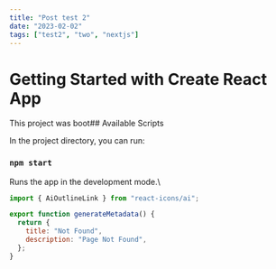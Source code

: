 ```yaml
---
title: "Post test 2"
date: "2023-02-02"
tags: ["test2", "two", "nextjs"]
---
```


# Getting Started with Create React App

This project was boot## Available Scripts

<CustomImage
  src="https://raw.githubusercontent.com/TohidEq/test-mdx-posts/master/images/invok.jpg"
  alt="Baby Invoker :D"
/>

In the project directory, you can run:

### `npm start`

Runs the app in the development mode.\

```js
import { AiOutlineLink } from "react-icons/ai";

export function generateMetadata() {
  return {
    title: "Not Found",
    description: "Page Not Found",
  };
}
```
